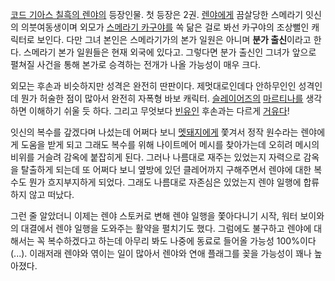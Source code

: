 [[코드 기아스 칠흑의 렌야]]의 등장인물. 첫 등장은 2권. [[렌야]]에게 끔살당한 스메라기 잇신의 의붓여동생이며 외모가 [[스메라기 카구야]]를 쏙 닮은 걸로 봐선 카구야의 조상뻘인 캐릭터로 보인다. 다만 그녀 본인은 스메라기가의 본가 일원은 아니며 '''분가 출신'''이라고 한다. 스메라기 본가 일원들은 현재 외국에 있다고. 그렇다면 분가 출신인 그녀가 앞으로 펼쳐질 사건을 통해 본가로 승격하는 전개가 나올 가능성이 매우 크다.

외모는 후손과 비슷하지만 성격은 완전히 딴판이다. 제멋대로인데다 안하무인인 성격인데 뭔가 허술한 점이 많아서 완전히 자폭형 바보 캐릭터. [[슬레이어즈]]의 [[마르티나]]를 생각하면 이해하기 쉬울 듯 하다. 그리고 무엇보다 [[빈유]]인 후손과는 다르게 [[거유]]다!

잇신의 복수를 갚겠다며 나섰는데 어쩌다 보니 [[멧돼지]]에게 쫓겨서 정작 원수라는 렌야에게 도움을 받게 되고 그래도 복수를 위해 나이트메어 메시를 찾아가는데 오히려 메시의 비위를 거슬려 감옥에 붙잡히게 된다. 그러나 나름대로 재주는 있었는지 자력으로 감옥을 탈출하게 되는데 또 어쩌다 보니 옆방에 있던 클레어까지 구해주면서 렌야에 대한 복수도 뭔가 흐지부지하게 되었다. 그래도 나름대로 자존심은 있었는지 렌야 일행에 합류하지 않고 떠났다.

그런 줄 알았더니 이제는 렌야 스토커로 변해 렌야 일행을 쫓아다니기 시작, 워터 보이와의 대결에서 렌야 일행을 도와주는 활약을 펼치기도 했다. 그럼에도 불구하고 렌야에 대해서는 꼭 복수하겠다고 하는데 아무리 봐도 나중에 동료로 들어올 가능성 100%이다(...). 이래저래 렌야와 엮이는 일이 많아서 렌야와 연애 플래그를 꽂을 가능성이 꽤나 높아졌다.
